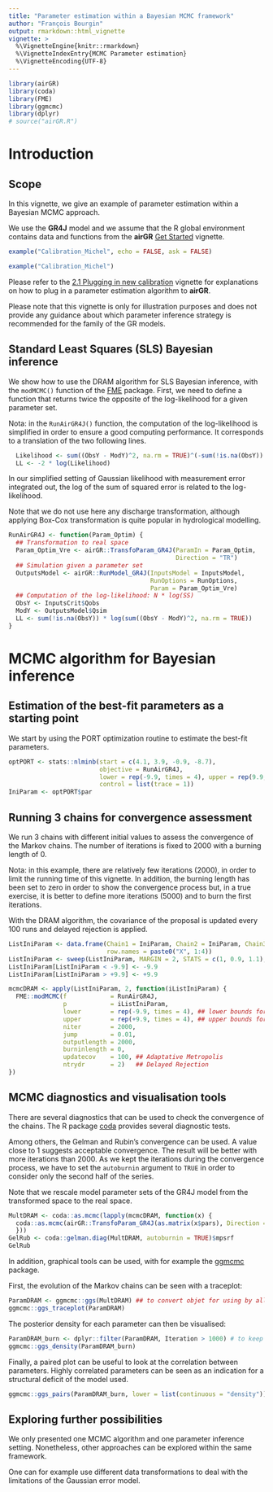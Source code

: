 ---
title: "Parameter estimation within a Bayesian MCMC framework"
author: "François Bourgin"
output: rmarkdown::html_vignette
vignette: >
  %\VignetteEngine{knitr::rmarkdown}
  %\VignetteIndexEntry{MCMC Parameter estimation}
  %\VignetteEncoding{UTF-8}
---



```{r, include=FALSE, fig.keep='none', results='hide'}
library(airGR)
library(coda)
library(FME)
library(ggmcmc)
library(dplyr)
# source("airGR.R")
```



# Introduction

## Scope

In this vignette, we give an example of parameter estimation within a Bayesian MCMC approach.

We use the **GR4J** model and we assume that the R global environment contains data and functions from the **airGR** [Get Started](V01_get_started.html) vignette.

```{r, warning=FALSE, fig.keep='none', results='hide', fig.height=10, fig.width=10, eval=TRUE, echo=FALSE, message=FALSE}
example("Calibration_Michel", echo = FALSE, ask = FALSE)
```
```{r, echo=TRUE, eval=FALSE}
example("Calibration_Michel")
```

Please refer to the [2.1 Plugging in new calibration](V02.1_param_optim.html) vignette for explanations on how to plug in a parameter estimation algorithm to **airGR**.


Please note that this vignette is only for illustration purposes and does not provide any guidance about which parameter inference strategy is recommended for the family of the GR models.

## Standard Least Squares (SLS) Bayesian inference

We show how to use the DRAM algorithm for SLS Bayesian inference, with the `modMCMC()` function of the [FME](https://cran.r-project.org/package=FME) package.
First, we need to define a function that returns twice the opposite of the log-likelihood for a given parameter set.

Nota: in the `RunAirGR4J()` function, the computation of the log-likelihood is simplified in order to ensure a good computing performance. It corresponds to a translation  of the two following lines. 
```{r, echo=TRUE, eval=FALSE}
  Likelihood <- sum((ObsY - ModY)^2, na.rm = TRUE)^(-sum(!is.na(ObsY)) / 2)
  LL <- -2 * log(Likelihood)

```

In our simplified setting of Gaussian likelihood with measurement error integrated out, the log of the sum of squared error is related to the log-likelihood.

Note that we do not use here any discharge transformation, although applying Box-Cox transformation is quite popular in hydrological modelling.

```{r, results='hide'}
RunAirGR4J <- function(Param_Optim) {
  ## Transformation to real space
  Param_Optim_Vre <- airGR::TransfoParam_GR4J(ParamIn = Param_Optim,
                                              Direction = "TR")
  ## Simulation given a parameter set
  OutputsModel <- airGR::RunModel_GR4J(InputsModel = InputsModel,
                                       RunOptions = RunOptions,
                                       Param = Param_Optim_Vre)
  ## Computation of the log-likelihood: N * log(SS)
  ObsY <- InputsCrit$Qobs
  ModY <- OutputsModel$Qsim
  LL <- sum(!is.na(ObsY)) * log(sum((ObsY - ModY)^2, na.rm = TRUE))
}
```

# MCMC algorithm for Bayesian inference

## Estimation of the best-fit parameters as a starting point
We start by using the PORT optimization routine to estimate the best-fit parameters.
```{r, results='hide'}
optPORT <- stats::nlminb(start = c(4.1, 3.9, -0.9, -8.7), 
                         objective = RunAirGR4J,
                         lower = rep(-9.9, times = 4), upper = rep(9.9, times = 4),
                         control = list(trace = 1))
IniParam <- optPORT$par
```

## Running 3 chains for convergence assessment

We run 3 chains with different initial values to assess the convergence of the Markov chains.
The number of iterations is fixed to 2000 with a burning length of 0.

Nota: in this example, there are relatively few iterations (2000), in order to limit the running time of this vignette. In addition, the burning length has been set to zero in order to show the convergence process but, in a true exercise, it is better to define more iterations (5000) and to burn the first iterations.

With the DRAM algorithm, the covariance of the proposal is updated every 100 runs and delayed rejection is applied.

```{r, results='hide'}
ListIniParam <- data.frame(Chain1 = IniParam, Chain2 = IniParam, Chain3 = IniParam,
                           row.names = paste0("X", 1:4))
ListIniParam <- sweep(ListIniParam, MARGIN = 2, STATS = c(1, 0.9, 1.1), FUN = "*")
ListIniParam[ListIniParam < -9.9] <- -9.9
ListIniParam[ListIniParam > +9.9] <- +9.9

mcmcDRAM <- apply(ListIniParam, 2, function(iListIniParam) {
  FME::modMCMC(f            = RunAirGR4J,
               p            = iListIniParam,
               lower        = rep(-9.9, times = 4), ## lower bounds for GR4J
               upper        = rep(+9.9, times = 4), ## upper bounds for GR4J
               niter        = 2000,
               jump         = 0.01,
               outputlength = 2000,
               burninlength = 0,
               updatecov    = 100, ## Adaptative Metropolis
               ntrydr       = 2)   ## Delayed Rejection
})
```

## MCMC diagnostics and visualisation tools

There are several diagnostics that can be used to check the convergence of the chains.
The R package [coda](https://cran.r-project.org/package=coda) provides several diagnostic tests.

Among others, the Gelman and Rubin's convergence can be used. A value close to 1 suggests acceptable convergence.
The result will be better with more iterations than 2000. As we kept the iterations during the convergence process, we have to set the `autoburnin` argument to `TRUE` in order to consider only the second half of the series.

Note that we rescale model parameter sets of the GR4J model from the transformed space to the real space.

```{r, results='hide'}
MultDRAM <- coda::as.mcmc(lapply(mcmcDRAM, function(x) {
  coda::as.mcmc(airGR::TransfoParam_GR4J(as.matrix(x$pars), Direction = "TR"))
  }))
GelRub <- coda::gelman.diag(MultDRAM, autoburnin = TRUE)$mpsrf
GelRub
```

In addition, graphical tools can be used, with for example the [ggmcmc](https://cran.r-project.org/package=ggmcmc) package.



First, the evolution of the Markov chains can be seen with a traceplot:

```{r, fig.width=6, fig.height=9, warning=FALSE}
ParamDRAM <- ggmcmc::ggs(MultDRAM) ## to convert objet for using by all ggs_* graphical functions
ggmcmc::ggs_traceplot(ParamDRAM)

```

The posterior density for each parameter can then be visualised:
```{r, fig.width=6, fig.height=9, warning=FALSE}
ParamDRAM_burn <- dplyr::filter(ParamDRAM, Iteration > 1000) # to keep only the second half of the series
ggmcmc::ggs_density(ParamDRAM_burn)
```

Finally, a paired plot can be useful to look at the correlation between parameters.
Highly correlated parameters can be seen as an indication for a structural deficit of the model used.
```{r, fig.width=6, fig.height=6}
ggmcmc::ggs_pairs(ParamDRAM_burn, lower = list(continuous = "density"))
```

## Exploring further possibilities

We only presented one MCMC algorithm and one parameter inference setting.
Nonetheless, other approaches can be explored within the same framework.

One can for example use different data transformations to deal with the limitations of the Gaussian error model.

<!-- Another extension is to infer the parameters of more advanced error model in addition of the **GR4J** model parameters.  -->

